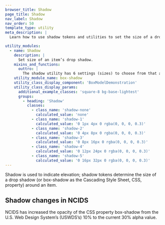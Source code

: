 ```yaml
---
browser_title: Shadow
page_title: Shadow
nav_label: Shadow
nav_order: 50
template_type: utility
meta_description: |
  Learn how to use shadow tokens and utilities to set the size of a drop shadow around an item.

utility_modules:
  - name: Shadow
    description: |
      Set size of an item’s drop shadow.
    mixins_and_functions:
      outtro: |
        The shadow utility has 6 settings (sizes) to choose from that are applied to the CSS property box-shadow: 'none', 1, 2, 3, 4, and 5. Each setting changes the size of the element's drop shadow.
    utility_module_name: box-shadow
    utility_class_display_component: 'BoxModelDemonstration'
    utility_class_display_params:
      additional_example_classes: 'square-8 bg-base-lightest'
      groups:
        - heading: 'Shadow'
          classes:
            - class_name: 'shadow-none'
              calculated_value: 'none'
            - class_name: 'shadow-1'
              calculated_value: '0 1px 4px 0 rgba(0, 0, 0, 0.3)'
            - class_name: 'shadow-2'
              calculated_value: '0 4px 8px 0 rgba(0, 0, 0, 0.3)'
            - class_name: 'shadow-3'
              calculated_value: '0 8px 16px 0 rgba(0, 0, 0, 0.3)'
            - class_name: 'shadow-4'
              calculated_value: '0 12px 24px 0 rgba(0, 0, 0, 0.3)'
            - class_name: 'shadow-5'
              calculated_value: '0 16px 32px 0 rgba(0, 0, 0, 0.3)'
---
```


Shadow is used to indicate elevation; shadow tokens determine the size of a drop shadow (or box-shadow as the Cascading Style Sheet, CSS, property) around an item.

## Shadow changes in NCIDS

NCIDS has increased the opacity of the CSS property box-shadow from the U.S. Web Design System’s (USWDS’s) 10% to the current 30% alpha value.
